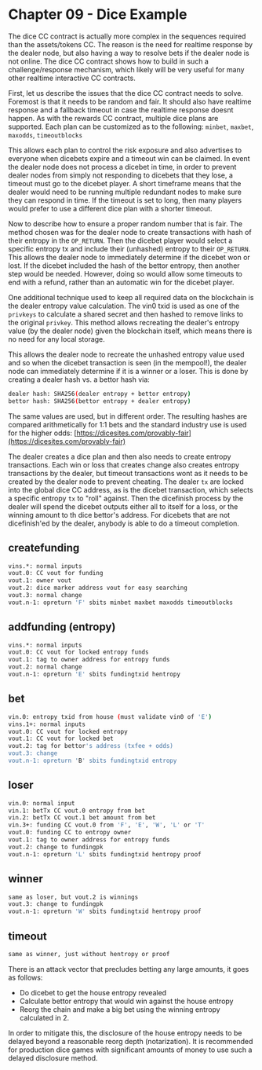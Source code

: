 # Chapter 09 - Dice Example

The dice CC contract is actually more complex in the sequences required than the assets/tokens CC. The reason is the need for realtime response by the dealer node, but also having a way to resolve bets if the dealer node is not online. The dice CC contract shows how to build in such a challenge/response mechanism, which likely will be very useful for many other realtime interactive CC contracts.

First, let us describe the issues that the dice CC contract needs to solve. Foremost is that it needs to be random and fair. It should also have realtime response and a fallback timeout in case the realtime response doesnt happen. As with the rewards CC contract, multiple dice plans are supported. Each plan can be customized as to the following: `minbet`, `maxbet`, `maxodds`, `timeoutblocks`

This allows each plan to control the risk exposure and also advertises to everyone when dicebets expire and a timeout win can be claimed. In event the dealer node does not process a dicebet in time, in order to prevent dealer nodes from simply not responding to dicebets that they lose, a timeout must go to the dicebet player. A short timeframe means that the dealer would need to be running multiple redundant nodes to make sure they can respond in time. If the timeout is set to long, then many players would prefer to use a different dice plan with a shorter timeout.

Now to describe how to ensure a proper random number that is fair. The method chosen was for the dealer node to create transactions with hash of their entropy in the `OP_RETURN`. Then the dicebet player would select a specific entropy tx and include their (unhashed) entropy to their `OP_RETURN`. This allows the dealer node to immediately determine if the dicebet won or lost. If the dicebet included the hash of the bettor entropy, then another step would be needed. However, doing so would allow some timeouts to end with a refund, rather than an automatic win for the dicebet player.

One additional technique used to keep all required data on the blockchain is the dealer entropy value calculation. The vin0 txid is used as one of the `privkeys` to calculate a shared secret and then hashed to remove links to the original `privkey`. This method allows recreating the dealer's entropy value (by the dealer node) given the blockchain itself, which means there is no need for any local storage.

This allows the dealer node to recreate the unhashed entropy value used and so when the dicebet transaction is seen (in the mempool!), the dealer node can immediately determine if it is a winner or a loser. This is done by creating a dealer hash vs. a bettor hash via:

```bash
dealer hash: SHA256(dealer entropy + bettor entropy)
bettor hash: SHA256(bettor entropy + dealer entropy)
```

The same values are used, but in different order. The resulting hashes are compared arithmetically for 1:1 bets and the standard industry use is used for the higher odds: [https://dicesites.com/provably-fair](https://dicesites.com/provably-fair)

The dealer creates a dice plan and then also needs to create entropy transactions. Each win or loss that creates change also creates entropy transactions by the dealer, but timeout transactions wont as it needs to be created by the dealer node to prevent cheating. The dealer `tx` are locked into the global dice CC address, as is the dicebet transaction, which selects a specific entropy `tx` to "roll" against. Then the dicefinish process by the dealer will spend the dicebet outputs either all to itself for a loss, or the winning amount to th dice bettor's address. For dicebets that are not dicefinish'ed by the dealer, anybody is able to do a timeout completion.

## createfunding

```bash
vins.*: normal inputs
vout.0: CC vout for funding
vout.1: owner vout
vout.2: dice marker address vout for easy searching
vout.3: normal change
vout.n-1: opreturn 'F' sbits minbet maxbet maxodds timeoutblocks
```

## addfunding (entropy)

```bash
vins.*: normal inputs
vout.0: CC vout for locked entropy funds
vout.1: tag to owner address for entropy funds
vout.2: normal change
vout.n-1: opreturn 'E' sbits fundingtxid hentropy
```

## bet

```bash
vin.0: entropy txid from house (must validate vin0 of 'E')
vins.1+: normal inputs
vout.0: CC vout for locked entropy
vout.1: CC vout for locked bet
vout.2: tag for bettor's address (txfee + odds)
vout.3: change
vout.n-1: opreturn 'B' sbits fundingtxid entropy
```

## loser

```bash
vin.0: normal input
vin.1: betTx CC vout.0 entropy from bet
vin.2: betTx CC vout.1 bet amount from bet
vin.3+: funding CC vout.0 from 'F', 'E', 'W', 'L' or 'T'
vout.0: funding CC to entropy owner
vout.1: tag to owner address for entropy funds
vout.2: change to fundingpk
vout.n-1: opreturn 'L' sbits fundingtxid hentropy proof
```

## winner

```bash
same as loser, but vout.2 is winnings
vout.3: change to fundingpk
vout.n-1: opreturn 'W' sbits fundingtxid hentropy proof
```

## timeout

```bash
same as winner, just without hentropy or proof
```

<Note type="warning">

There is an attack vector that precludes betting any large amounts, it goes as follows:

- Do dicebet to get the house entropy revealed
- Calculate bettor entropy that would win against the house entropy
- Reorg the chain and make a big bet using the winning entropy calculated in 2.

</Note>

In order to mitigate this, the disclosure of the house entropy needs to be delayed beyond a reasonable reorg depth (notarization). It is recommended for production dice games with significant amounts of money to use such a delayed disclosure method.
